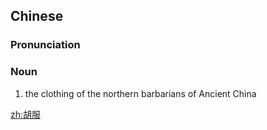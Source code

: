 ==Chinese==
{{zh-forms}}

===Pronunciation===
{{zh-pron
|m=húfú
|cat=n
}}

===Noun===
{{zh-noun}}
# the clothing of the northern barbarians of Ancient China

[[zh:胡服]]